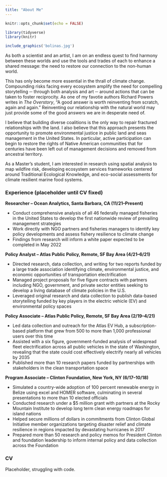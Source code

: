 ```yaml
---
title: "About Me"
---
```


```r
knitr::opts_chunk$set(echo = FALSE)

library(tidyverse)
library(knitr)
```

```r
include_graphics('bolinas.jpg')
```


As both a scientist and an artist, I am on an endless quest to find harmony between these worlds and use the tools and trades of each to enhance a shared message: the need to restore our connection to the non-human world. 

This has only become more essential in the thrall of climate change. Compounding risks facing every ecosystem amplify the need for compelling storytelling ─ through both analysis and art ─ around actions that can be taken to foster reciprocity. As one of my favotie authors Richard Powers writes in *The Overstory*, “A good answer is worth reinventing from scratch, again and again.” Reinventing our relationship with the natural world may just provide some of the good answers we are in desperate need of.

I believe that building diverse coalitions is the only way to repair fractured relationships with the land. I also believe that this approach presents the opportunity to promote environmental justice in public land and seas management in the United States. In particular, active participation can begin to restore the rights of Native American communities that for centuries have been left out of management decisions and removed from ancestral 
territory.

As a Master's student, I am interested in research using spatial analysis to map wildfire risk, developing ecosystem services frameworks centered around Traditional Ecological Knowledge, and eco-social assessments for climate resilient marine food systems.

### Experience (placeholder until CV fixed)

**Researcher – Ocean Analytics, Santa Barbara, CA (11/21–Present)**

- Conduct comprehensive analysis of all 46 federally managed fisheries in the United States to develop the 
first nationwide review of prevailing management strategies 
- Work directly with NGO partners and fisheries managers to identify key policy developments and assess 
fishery resilience to climate change 
- Findings from research will inform a white paper expected to be completed in May 2022

**Policy Analyst – Atlas Public Policy, Remote, SF Bay Area (4/21–6/21)**

- Directed research, data collection, and writing for two reports funded by a large trade association 
identifying climate, environmental justice, and economic opportunities of transportation electrification 
- Managed project proposals for five figure contracts with partners including NGO, government, and private 
sector entities seeking to develop a living database of climate policies in the U.S.
- Leveraged original research and data collection to publish data-based storytelling funded by key players in 
the electric vehicle (EV) and environmental policy spaces

**Policy Associate – Atlas Public Policy, Remote, SF Bay Area (2/19–4/21)**

- Led data collection and outreach for the Atlas EV Hub, a subscription-based platform that grew from 500 
to more than 1,000 professional users over this time
- Assisted with a six figure, government-funded analysis of widespread fleet electrification across all public 
vehicles in the state of Washington, revealing that the state could cost effectively electrify nearly all 
vehicles by 2035
- Published more than 10 research papers funded by partnerships with stakeholders in the clean 
transportation space

**Program Associate – Clinton Foundation, New York, NY (6/17–10/18)**

- Simulated a country-wide adoption of 100 percent renewable energy in Belize using excel and HOMER 
software, culminating in several presentations to more than 10 elected officials 
- Conducted research under a $5 million grant with partners at the Rocky Mountain Institute to develop long 
term clean energy roadmaps for island nations
- Helped secure millions of dollars in commitments from Clinton Global Initiative member organizations 
targeting disaster relief and climate resilience in regions impacted by devastating hurricanes in 2017
- Prepared more than 50 research and policy memos for President Clinton and foundation leadership to 
inform internal policy and data collection across the Foundation

### CV 

Placeholder, struggling with code. 

```r

```

